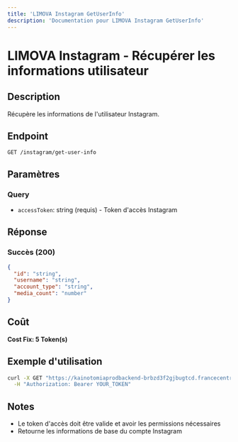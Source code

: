 ```yaml
---
title: 'LIMOVA Instagram GetUserInfo'
description: 'Documentation pour LIMOVA Instagram GetUserInfo'
---
```


# LIMOVA Instagram - Récupérer les informations utilisateur

## Description
Récupère les informations de l'utilisateur Instagram.

## Endpoint
```
GET /instagram/get-user-info
```

## Paramètres

### Query
- `accessToken`: string (requis) - Token d'accès Instagram

## Réponse

### Succès (200)
```json
{
  "id": "string",
  "username": "string",
  "account_type": "string",
  "media_count": "number"
}
```

## Coût
**Cost Fix: 5 Token(s)**

## Exemple d'utilisation

```bash
curl -X GET "https://kainotomiaprodbackend-brbzd3f2gjbugtcd.francecentral-01.azurewebsites.net/instagram/get-user-info?accessToken=your-access-token" \
  -H "Authorization: Bearer YOUR_TOKEN"
```

## Notes
- Le token d'accès doit être valide et avoir les permissions nécessaires
- Retourne les informations de base du compte Instagram 
